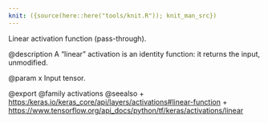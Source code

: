 ```yaml
---
knit: ({source(here::here("tools/knit.R")); knit_man_src})
---
```

Linear activation function (pass-through).

@description
A "linear" activation is an identity function:
it returns the input, unmodified.

@param x
Input tensor.

@export
@family activations
@seealso
+ <https:/keras.io/keras_core/api/layers/activations#linear-function>
+ <https://www.tensorflow.org/api_docs/python/tf/keras/activations/linear>
